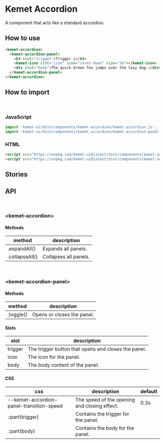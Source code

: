
<Meta title="Components/Accordion" component="kemet-popover" />

# Kemet Accordion

A component that acts like a standard accordion.


## How to use

```html
<kemet-accordion>
  <kemet-accordion-panel>
    <h3 slot="trigger">Trigger 1</h3>
    <kemet-icon slot="icon" icon="caret-down" size="18"></kemet-icon>
    <div slot="body">The quick brown fox jumps over the lazy dog.</div>
  </kemet-accordion-panel>
</kemet-accordion>
```

## How to import

<br />

### JavaScript
```javascript
import 'kemet-ui/dist/components/kemet-accordion/kemet-accordion.js';
import 'kemet-ui/dist/components/kemet-accordion/kemet-accordion-panel.js';
```

### HTML
```html
<script src="https://unpkg.com/kemet-ui@latest/dist/components/kemet-accordion/kemet-accordion.js" type="module"></script>
<script src="https://unpkg.com/kemet-ui@latest/dist/components/kemet-accordion/kemet-accordion-panel.js" type="module"></script>
```

## Stories

<Canvas>
  <Story story={stories.Standard} />
</Canvas>

## API

<br />

### &lt;kemet-accordion&gt;
<ArgsTable of="kemet-accordion" />

#### Methods

| method         | description           |
| -------------- | --------------------- |
| .expandAll()   | Expands all panels.   |
| .collapseAll() | Collapses all panels. |

<br />

### &lt;kemet-accordion-panel&gt;
<ArgsTable of="kemet-accordion-panel" />

#### Methods

| method    | description                |
| --------- | -------------------------- |
| .toggle() | Opens or closes the panel. |

#### Slots

| slot    | description                                         |
| ------  | --------------------------------------------------- |
| trigger | The trigger button that opens and closes the panel. |
| icon    | The icon for the panel.                             |
| body    | The body content of the panel.                      |

#### CSS

| css                                      | description                                  | default |
| ---------------------------------------- | -------------------------------------------- | ------- |
| --kemet-accordion-panel-transition-speed | The speed of the opening and closing effect. | 0.3s    |
| ::part(trigger)                          | Contains the trigger for the panel.          |         |
| ::part(body)                             | Contains the body for the panel.             |         |


